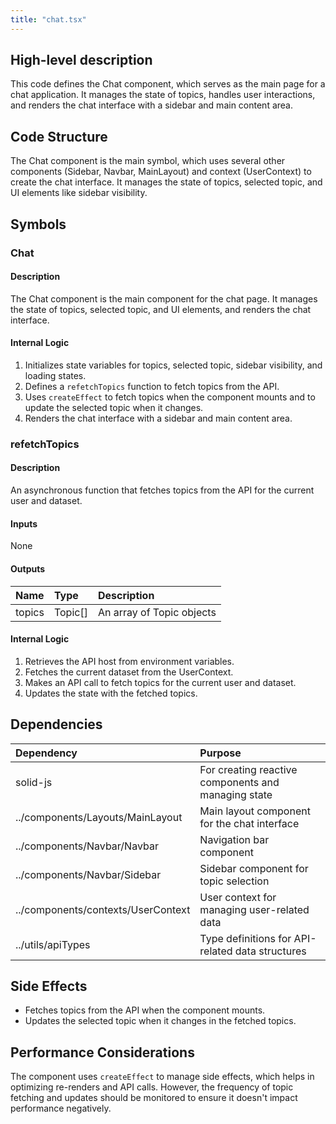 ```yaml
---
title: "chat.tsx"
---
```


## High-level description
This code defines the Chat component, which serves as the main page for a chat application. It manages the state of topics, handles user interactions, and renders the chat interface with a sidebar and main content area.

## Code Structure
The Chat component is the main symbol, which uses several other components (Sidebar, Navbar, MainLayout) and context (UserContext) to create the chat interface. It manages the state of topics, selected topic, and UI elements like sidebar visibility.

## Symbols

### Chat
#### Description
The Chat component is the main component for the chat page. It manages the state of topics, selected topic, and UI elements, and renders the chat interface.

#### Internal Logic
1. Initializes state variables for topics, selected topic, sidebar visibility, and loading states.
2. Defines a `refetchTopics` function to fetch topics from the API.
3. Uses `createEffect` to fetch topics when the component mounts and to update the selected topic when it changes.
4. Renders the chat interface with a sidebar and main content area.

### refetchTopics
#### Description
An asynchronous function that fetches topics from the API for the current user and dataset.

#### Inputs
None

#### Outputs
| Name | Type | Description |
|:-----|:-----|:------------|
| topics | Topic[] | An array of Topic objects |

#### Internal Logic
1. Retrieves the API host from environment variables.
2. Fetches the current dataset from the UserContext.
3. Makes an API call to fetch topics for the current user and dataset.
4. Updates the state with the fetched topics.

## Dependencies
| Dependency | Purpose |
|:-----------|:--------|
| solid-js | For creating reactive components and managing state |
| ../components/Layouts/MainLayout | Main layout component for the chat interface |
| ../components/Navbar/Navbar | Navigation bar component |
| ../components/Navbar/Sidebar | Sidebar component for topic selection |
| ../components/contexts/UserContext | User context for managing user-related data |
| ../utils/apiTypes | Type definitions for API-related data structures |

## Side Effects
- Fetches topics from the API when the component mounts.
- Updates the selected topic when it changes in the fetched topics.

## Performance Considerations
The component uses `createEffect` to manage side effects, which helps in optimizing re-renders and API calls. However, the frequency of topic fetching and updates should be monitored to ensure it doesn't impact performance negatively.